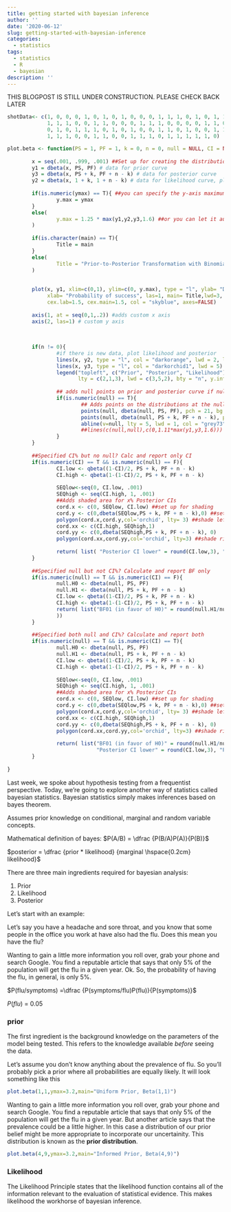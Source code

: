 ```yaml
---
title: getting started with bayesian inference
author: ''
date: '2020-06-12'
slug: getting-started-with-bayesian-inference
categories:
  - statistics
tags:
  - statistics
  - R
  - bayesian
description: ''
---
```



<script type="text/javascript"
  src="https://cdn.mathjax.org/mathjax/latest/MathJax.js?config=TeX-AMS-MML_HTMLorMML">
</script>



THIS BLOGPOST IS STILL UNDER CONSTRUCTION. PLEASE CHECK BACK LATER

```r
shotData<- c(1, 0, 0, 0, 1, 0, 1, 0, 1, 0, 0, 0, 1, 1, 1, 0, 1, 0, 1, 1, 1, 0, 0, 1, 1, 0, 0,
             1, 1, 1, 0, 0, 1, 1, 0, 0, 0, 1, 1, 1, 0, 0, 0, 0, 1, 1, 0, 1, 1, 0, 1, 0, 0, 1,
             0, 1, 0, 1, 1, 1, 0, 1, 0, 1, 0, 0, 1, 1, 0, 1, 0, 0, 1, 1, 1, 1, 1, 1, 1, 1, 1,
             1, 1, 1, 0, 0, 1, 1, 0, 0, 1, 1, 1, 0, 1, 1, 1, 1, 1, 0)
```


```r



plot.beta <- function(PS = 1, PF = 1, k = 0, n = 0, null = NULL, CI = NULL, ymax = "auto", main = NULL) {
        
        x = seq(.001, .999, .001) ##Set up for creating the distributions
        y1 = dbeta(x, PS, PF) # data for prior curve
        y3 = dbeta(x, PS + k, PF + n - k) # data for posterior curve
        y2 = dbeta(x, 1 + k, 1 + n - k) # data for likelihood curve, plotted as the posterior from a beta(1,1)
        
        if(is.numeric(ymax) == T){ ##you can specify the y-axis maximum
                y.max = ymax
        }        
        else(
                y.max = 1.25 * max(y1,y2,y3,1.6) ##or you can let it auto-select
        )
        
        if(is.character(main) == T){
                Title = main
        }
        else(
                Title = "Prior-to-Posterior Transformation with Binomial Data"
        )
        
        
        plot(x, y1, xlim=c(0,1), ylim=c(0, y.max), type = "l", ylab= "Density", lty = 2,
             xlab= "Probability of success", las=1, main= Title,lwd=3,
             cex.lab=1.5, cex.main=1.5, col = "skyblue", axes=FALSE)
        
        axis(1, at = seq(0,1,.2)) #adds custom x axis
        axis(2, las=1) # custom y axis
        
        
        
        if(n != 0){
                #if there is new data, plot likelihood and posterior
                lines(x, y2, type = "l", col = "darkorange", lwd = 2, lty = 3)
                lines(x, y3, type = "l", col = "darkorchid1", lwd = 5)
                legend("topleft", c("Prior", "Posterior", "Likelihood"), col = c("skyblue", "darkorchid1", "darkorange"), 
                       lty = c(2,1,3), lwd = c(3,5,2), bty = "n", y.intersp = .55, x.intersp = .1, seg.len=.7)
                
                ## adds null points on prior and posterior curve if null is specified and there is new data
                if(is.numeric(null) == T){
                        ## Adds points on the distributions at the null value if there is one and if there is new data
                        points(null, dbeta(null, PS, PF), pch = 21, bg = "blue", cex = 1.5)
                        points(null, dbeta(null, PS + k, PF + n - k), pch = 21, bg = "darkorchid", cex = 1.5)
                        abline(v=null, lty = 5, lwd = 1, col = "grey73")
                        ##lines(c(null,null),c(0,1.11*max(y1,y3,1.6))) other option for null line
                }
        }
        
        ##Specified CI% but no null? Calc and report only CI
        if(is.numeric(CI) == T && is.numeric(null) == F){
                CI.low <- qbeta((1-CI)/2, PS + k, PF + n - k)
                CI.high <- qbeta(1-(1-CI)/2, PS + k, PF + n - k)
                
                SEQlow<-seq(0, CI.low, .001)
                SEQhigh <- seq(CI.high, 1, .001)
                ##Adds shaded area for x% Posterior CIs
                cord.x <- c(0, SEQlow, CI.low) ##set up for shading
                cord.y <- c(0,dbeta(SEQlow,PS + k, PF + n - k),0) ##set up for shading
                polygon(cord.x,cord.y,col='orchid', lty= 3) ##shade left tail
                cord.xx <- c(CI.high, SEQhigh,1) 
                cord.yy <- c(0,dbeta(SEQhigh,PS + k, PF + n - k), 0)
                polygon(cord.xx,cord.yy,col='orchid', lty=3) ##shade right tail
                
                return( list( "Posterior CI lower" = round(CI.low,3), "Posterior CI upper" = round(CI.high,3)))
        }
        
        ##Specified null but not CI%? Calculate and report BF only 
        if(is.numeric(null) == T && is.numeric(CI) == F){
                null.H0 <- dbeta(null, PS, PF)
                null.H1 <- dbeta(null, PS + k, PF + n - k)
                CI.low <- qbeta((1-CI)/2, PS + k, PF + n - k)
                CI.high <- qbeta(1-(1-CI)/2, PS + k, PF + n - k)
                return( list("BF01 (in favor of H0)" = round(null.H1/null.H0,3), "BF10 (in favor of H1)" = round(null.H0/null.H1,3)
                ))
        }
        
        ##Specified both null and CI%? Calculate and report both
        if(is.numeric(null) == T && is.numeric(CI) == T){
                null.H0 <- dbeta(null, PS, PF)
                null.H1 <- dbeta(null, PS + k, PF + n - k)
                CI.low <- qbeta((1-CI)/2, PS + k, PF + n - k)
                CI.high <- qbeta(1-(1-CI)/2, PS + k, PF + n - k)
                
                SEQlow<-seq(0, CI.low, .001)
                SEQhigh <- seq(CI.high, 1, .001)
                ##Adds shaded area for x% Posterior CIs
                cord.x <- c(0, SEQlow, CI.low) ##set up for shading
                cord.y <- c(0,dbeta(SEQlow,PS + k, PF + n - k),0) ##set up for shading
                polygon(cord.x,cord.y,col='orchid', lty= 3) ##shade left tail
                cord.xx <- c(CI.high, SEQhigh,1) 
                cord.yy <- c(0,dbeta(SEQhigh,PS + k, PF + n - k), 0)
                polygon(cord.xx,cord.yy,col='orchid', lty=3) ##shade right tail
                
                return( list("BF01 (in favor of H0)" = round(null.H1/null.H0,3), "BF10 (in favor of H1)" = round(null.H0/null.H1,3),
                             "Posterior CI lower" = round(CI.low,3), "Posterior CI upper" = round(CI.high,3)))
        }
        
}


```


Last week, we spoke about hypothesis testing from a frequentist perspective.
Today, we're going to explore another way of statistics called bayesian statistics. Bayesian statistics simply makes inferences based on bayes theorem.

Assumes prior knowledge on conditional, marginal and random variable concepts.


Mathematical definition of bayes: $P(A/B) = \dfrac {P(B/A)P(A)}{P(B)}$


$posterior = \dfrac {prior * likelihood} {marginal \hspace{0.2cm} likelihood}$


There are three main ingredients required for bayesian analysis:

1) Prior
2) Likelihood
3) Posterior

Let's start with an example:


Let's say you have a headache and sore throat, and you know that some people in the office you work at have also had the flu. Does this mean you have the flu?


Wanting to gain a little more information you roll over, grab your phone
and search Google. You find a reputable article that says that only 5% of the
population will get the flu in a given year. Ok. So, the probability of having
the flu, in general, is only 5%.

$P(flu/symptoms) =\dfrac {P(symptoms/flu)P(flu)}{P(symptoms)}$

$P(flu)$ = 0.05




### prior

The first ingredient is the background knowledge on the parameters of the model being tested. This refers to the knowledge available _before_ seeing the data. 

Let's assume you don't know anything about the prevalence of flu. So you'll probably pick a prior where all probabilities are equally likely.  It will look something like this

<plot the prior plot>

```r
plot.beta(1,1,ymax=3.2,main="Uniform Prior, Beta(1,1)")
```


Wanting to gain a little more information you roll over, grab your phone
and search Google. You find a reputable article that says that only 5% of the
population will get the flu in a given year. But another article says that the prevalence could be a little higher. In this case a distribution of our prior belief might be more appropriate to incorporate our uncertainity. This distribution is known as the __prior distribution__.

<plot another prior dist>


```r
plot.beta(4,9,ymax=3.2,main="Informed Prior, Beta(4,9)")
```



### Likelihood


The Likelihood Principle states that the likelihood function contains all of the information relevant to the evaluation of statistical evidence. This makes likelihood the workhorse of bayesian inference. 






